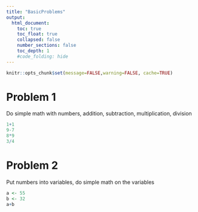 ```yaml
---
title: "BasicProblems"
output:
  html_document:
    toc: true
    toc_float: true
    collapsed: false
    number_sections: false
    toc_depth: 1
    #code_folding: hide
---
```


```r
knitr::opts_chunk$set(message=FALSE,warning=FALSE, cache=TRUE)
```

# Problem 1

Do simple math with numbers, addition, subtraction, multiplication, division

```r
1+1
9-7
8*9
3/4

```

# Problem 2
Put numbers into variables, do simple math on the variables

```r

a <- 55
b <- 32
a+b
```





